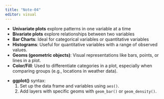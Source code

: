 ```yaml
---
title: "Note-04"
editor: visual
---
```


-   **Univariate plots** explore patterns in one variable at a time
-   **Bivariate plots** explore relationships between two variables
-   **Bar Charts**: Ideal for categorical variables or quantitative variables
-   **Histograms**: Useful for quantitative variables with a range of observed values.
-   **Geoms (geometric objects)**: Visual representations like bars, points, or lines in a plot.
-   **Color/Fill**: Used to differentiate categories in a plot, especially when comparing groups (e.g., locations in weather data).

```{=html}
<!-- -->
```
-   **ggplot()** syntax:
    1.  Set up the data frame and variables using `aes()`.
    2.  Add layers with specific geoms with `geom_bar()` or `geom_density()`.
